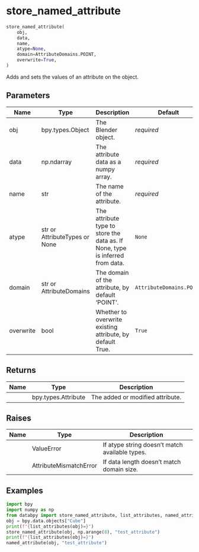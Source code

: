 # store_named_attribute { #databpy.store_named_attribute }

```python
store_named_attribute(
    obj,
    data,
    name,
    atype=None,
    domain=AttributeDomains.POINT,
    overwrite=True,
)
```

Adds and sets the values of an attribute on the object.

## Parameters {.doc-section .doc-section-parameters}

| Name      | Type                          | Description                                                                   | Default                  |
|-----------|-------------------------------|-------------------------------------------------------------------------------|--------------------------|
| obj       | bpy.types.Object              | The Blender object.                                                           | _required_               |
| data      | np.ndarray                    | The attribute data as a numpy array.                                          | _required_               |
| name      | str                           | The name of the attribute.                                                    | _required_               |
| atype     | str or AttributeTypes or None | The attribute type to store the data as. If None, type is inferred from data. | `None`                   |
| domain    | str or AttributeDomains       | The domain of the attribute, by default 'POINT'.                              | `AttributeDomains.POINT` |
| overwrite | bool                          | Whether to overwrite existing attribute, by default True.                     | `True`                   |

## Returns {.doc-section .doc-section-returns}

| Name   | Type                | Description                      |
|--------|---------------------|----------------------------------|
|        | bpy.types.Attribute | The added or modified attribute. |

## Raises {.doc-section .doc-section-raises}

| Name   | Type                   | Description                                    |
|--------|------------------------|------------------------------------------------|
|        | ValueError             | If atype string doesn't match available types. |
|        | AttributeMismatchError | If data length doesn't match domain size.      |

## Examples {.doc-section .doc-section-examples}

```python
import bpy
import numpy as np
from databpy import store_named_attribute, list_attributes, named_attribute
obj = bpy.data.objects["Cube"]
print(f"{list_attributes(obj)=}")
store_named_attribute(obj, np.arange(8), "test_attribute")
print(f"{list_attributes(obj)=}")
named_attribute(obj, "test_attribute")
```